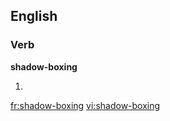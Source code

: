 ==English==

===Verb===
'''shadow-boxing'''

# {{present participle of|shadow-box}}

[[fr:shadow-boxing]]
[[vi:shadow-boxing]]